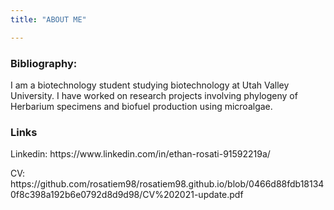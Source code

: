 ```yaml
---
title: "ABOUT ME" 

---
```

### Bibliography:
I am a  biotechnology student studying biotechnology at Utah Valley University. I have worked on research projects involving phylogeny of Herbarium specimens and biofuel production using microalgae. 


### Links 
Linkedin: https://www.linkedin.com/in/ethan-rosati-91592219a/

CV: https://github.com/rosatiem98/rosatiem98.github.io/blob/0466d88fdb181340f8c398a192b6e0792d8d9d98/CV%202021-update.pdf